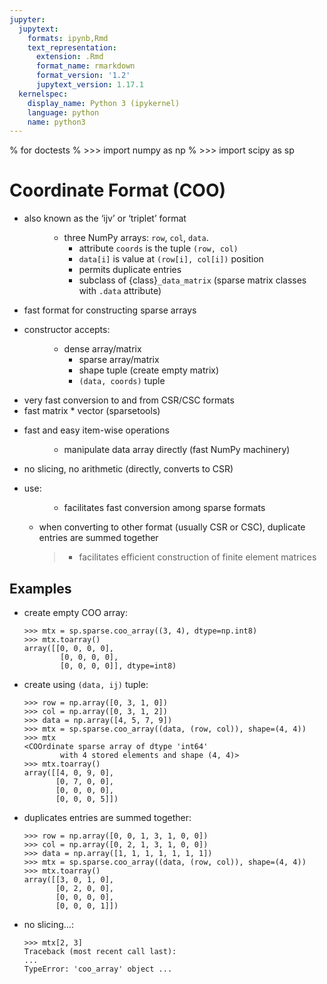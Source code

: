 ```yaml
---
jupyter:
  jupytext:
    formats: ipynb,Rmd
    text_representation:
      extension: .Rmd
      format_name: rmarkdown
      format_version: '1.2'
      jupytext_version: 1.17.1
  kernelspec:
    display_name: Python 3 (ipykernel)
    language: python
    name: python3
---
```


% for doctests
% >>> import numpy as np
% >>> import scipy as sp

# Coordinate Format (COO)

- also known as the 'ijv' or 'triplet' format
  : - three NumPy arrays: `row`, `col`, `data`.
    - attribute `coords` is the tuple `(row, col)`
    - `data[i]` is value at `(row[i], col[i])` position
    - permits duplicate entries
    - subclass of {class}`_data_matrix` (sparse matrix classes with
      `.data` attribute)
- fast format for constructing sparse arrays
- constructor accepts:
  : - dense array/matrix
    - sparse array/matrix
    - shape tuple (create empty matrix)
    - `(data, coords)` tuple
- very fast conversion to and from CSR/CSC formats
- fast matrix * vector (sparsetools)
- fast and easy item-wise operations
  : - manipulate data array directly (fast NumPy machinery)
- no slicing, no arithmetic (directly, converts to CSR)
- use:
  : - facilitates fast conversion among sparse formats

    - when converting to other format (usually CSR or CSC), duplicate
      entries are summed together

      > - facilitates efficient construction of finite element matrices

## Examples

- create empty COO array:

  ```
  >>> mtx = sp.sparse.coo_array((3, 4), dtype=np.int8)
  >>> mtx.toarray()
  array([[0, 0, 0, 0],
          [0, 0, 0, 0],
          [0, 0, 0, 0]], dtype=int8)
  ```

- create using `(data, ij)` tuple:

  ```
  >>> row = np.array([0, 3, 1, 0])
  >>> col = np.array([0, 3, 1, 2])
  >>> data = np.array([4, 5, 7, 9])
  >>> mtx = sp.sparse.coo_array((data, (row, col)), shape=(4, 4))
  >>> mtx
  <COOrdinate sparse array of dtype 'int64'
          with 4 stored elements and shape (4, 4)>
  >>> mtx.toarray()
  array([[4, 0, 9, 0],
         [0, 7, 0, 0],
         [0, 0, 0, 0],
         [0, 0, 0, 5]])
  ```

- duplicates entries are summed together:

  ```
  >>> row = np.array([0, 0, 1, 3, 1, 0, 0])
  >>> col = np.array([0, 2, 1, 3, 1, 0, 0])
  >>> data = np.array([1, 1, 1, 1, 1, 1, 1])
  >>> mtx = sp.sparse.coo_array((data, (row, col)), shape=(4, 4))
  >>> mtx.toarray()
  array([[3, 0, 1, 0],
         [0, 2, 0, 0],
         [0, 0, 0, 0],
         [0, 0, 0, 1]])
  ```

- no slicing...:

  ```
  >>> mtx[2, 3]
  Traceback (most recent call last):
  ...
  TypeError: 'coo_array' object ...
  ```